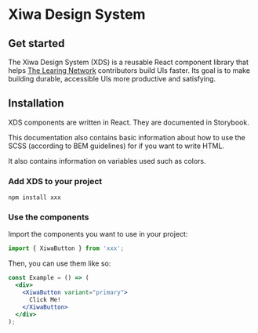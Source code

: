 
<Meta title="Intro" />

# Xiwa Design System

## Get started

The Xiwa Design System (XDS) is a reusable React component library that helps <a href="https://www.thelearningnetwork.nl/" target="_blank">The Learing Network</a> contributors build UIs faster. Its goal is to make building durable, accessible UIs more productive and satisfying.

## Installation

XDS components are written in React. They are documented in Storybook.

This documentation also contains basic information about how to use the SCSS (according to BEM guidelines) for if you want to write HTML.

It also contains information on variables used such as colors.

### Add XDS to your project

`npm install xxx`

### Use the components

Import the components you want to use in your project:

```jsx
import { XiwaButton } from 'xxx';
```

Then, you can use them like so:

```jsx
const Example = () => (
  <div>
    <XiwaButton variant="primary">
      Click Me!
    </XiwaButton>
  </div>
);
```

